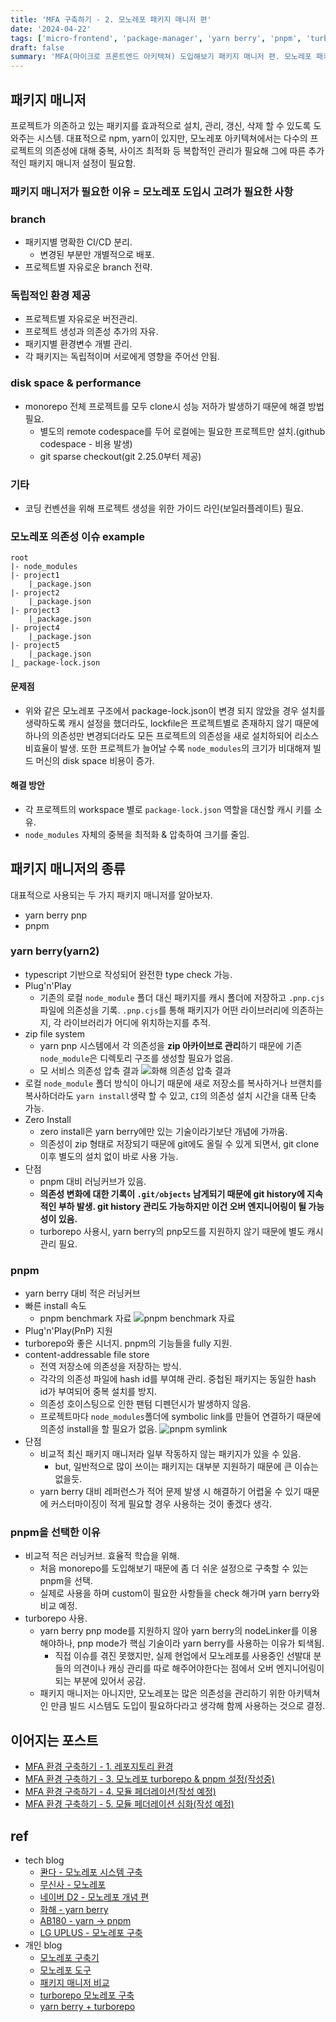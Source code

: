 ```yaml
---
title: 'MFA 구축하기 - 2. 모노레포 패키지 매니저 편'
date: '2024-04-22'
tags: ['micro-frontend', 'package-manager', 'yarn berry', 'pnpm', 'turborepo']
draft: false
summary: 'MFA(마이크로 프론트엔드 아키텍쳐) 도입해보기 패키지 매니저 편. 모노레포 패키지 매니저의 종류 알아보기 & 선택.'
---
```


## 패키지 매니저

프로젝트가 의존하고 있는 패키지를 효과적으로 설치, 관리, 갱신, 삭제 할 수 있도록 도와주는 시스템.
대표적으로 npm, yarn이 있지만, 모노레포 아키텍쳐에서는 다수의 프로젝트의 의존성에 대해 중복, 사이즈 최적화 등 복합적인 관리가 필요해 그에 따른 추가적인 패키지 매니저 설정이 필요함.

### 패키지 매니저가 필요한 이유 = 모노레포 도입시 고려가 필요한 사항

### branch

- 패키지별 명확한 CI/CD 분리.
  - 변경된 부분만 개별적으로 배포.
- 프로젝트별 자유로운 branch 전략.

### 독립적인 환경 제공

- 프로젝트별 자유로운 버전관리.
- 프로젝트 생성과 의존성 추가의 자유.
- 패키지별 환경변수 개별 관리.
- 각 패키지는 독립적이며 서로에게 영향을 주어선 안됨.

### disk space & performance

- monorepo 전체 프로젝트를 모두 clone시 성능 저하가 발생하기 때문에 해결 방법 필요.
  - 별도의 remote codespace를 두어 로컬에는 필요한 프로젝트만 설치.(github codespace - 비용 발생)
  - git sparse checkout(git 2.25.0부터 제공)

### 기타

- 코딩 컨벤션을 위해 프로젝트 생성을 위한 가이드 라인(보일러플레이트) 필요.

### 모노레포 의존성 이슈 example

```
root
|- node_modules
|- project1
	|_package.json
|- project2
	|_package.json
|- project3
	|_package.json
|- project4
	|_package.json
|- project5
	|_package.json
|_ package-lock.json
```

#### 문제점

- 위와 같은 모노레포 구조에서 package-lock.json이 변경 되지 않았을 경우 설치를 생략하도록 캐시 설정을 했더라도, lockfile은 프로젝트별로 존재하지 않기 때문에 하나의
  의존성만 변경되더라도 모든 프로젝트의 의존성을 새로 설치하되어 리소스 비효율이 발생. 또한 프로젝트가 늘어날 수록 `node_modules`의 크기가 비대해져 빌드 머신의 disk space 비용이 증가.

#### 해결 방안

- 각 프로젝트의 workspace 별로 `package-lock.json` 역할을 대신할 캐시 키를 소유.
- `node_modules` 자체의 중복을 최적화 & 압축하여 크기를 줄임.

## 패키지 매니저의 종류

대표적으로 사용되는 두 가지 패키지 매니저를 알아보자.

- yarn berry pnp
- pnpm

### yarn berry(yarn2)

- typescript 기반으로 작성되어 완전한 type check 가능.
- Plug'n'Play
  - 기존의 로컬 `node_module` 폴더 대신 패키지를 캐시 폴더에 저장하고 `.pnp.cjs`파일에 의존성을 기록. `.pnp.cjs`를 통해 패키지가 어떤 라이브러리에 의존하는지, 각 라이브러리가 어디에 위치하는지를 추적.
- zip file system
  - yarn pnp 시스템에서 각 의존성을 **zip 아카이브로 관리**하기 때문에 기존 `node_module`은 디렉토리 구조를 생성할 필요가 없음.
  - 모 서비스 의존성 압축 결과
    ![화해 의존성 압축 결과](/static/images/blog/mfa/package-manager/yarn-berry-zip.png)
- 로컬 `node_module` 폴더 방식이 아니기 때문에 새로 저장소를 복사하거나 브랜치를 복사하더라도 `yarn install`생략 할 수 있고, `CI`의 의존성 설치 시간을 대폭 단축 가능.
- Zero Install
  - zero install은 yarn berry에만 있는 기술이라기보단 개념에 가까움.
  - 의존성이 zip 형태로 저장되기 때문에 git에도 올릴 수 있게 되면서, git clone 이후 별도의 설치 없이 바로 사용 가능.
- 단점
  - pnpm 대비 러닝커브가 있음.
  - **의존성 변화에 대한 기록이 `.git/objects` 남게되기 때문에 git history에 지속적인 부하 발생. git history 관리도 가능하지만 이건 오버 엔지니어링이 될 가능성이 있음.**
  - turborepo 사용시, yarn berry의 pnp모드를 지원하지 않기 때문에 별도 캐시 관리 필요.

### pnpm

- yarn berry 대비 적은 러닝커브
- 빠른 install 속도
  - pnpm benchmark 자료
    ![pnpm benchmark 자료](/static/images/blog/mfa/package-manager/pnpm-benchmark.png)
- Plug'n'Play(PnP) 지원
- turborepo와 좋은 시너지. pnpm의 기능들을 fully 지원.
- content-addressable file store
  - 전역 저장소에 의존성을 저장하는 방식.
  - 각각의 의존성 파일에 hash id를 부여해 관리. 중첩된 패키지는 동일한 hash id가 부여되어 중복 설치를 방지.
  - 의존성 호이스팅으로 인한 팬텀 디펜던시가 발생하지 않음.
  - 프로젝트마다 `node_modules`폴더에 symbolic link를 만들어 연결하기 때문에 의존성 install을 할 필요가 없음.
    ![pnpm symlink](/static/images/blog/mfa/package-manager/pnpm-sym-link.png)
- 단점
  - 비교적 최신 패키지 매니저라 일부 작동하지 않는 패키지가 있을 수 있음.
    - but, 일반적으로 많이 쓰이는 패키지는 대부분 지원하기 때문에 큰 이슈는 없을듯.
  - yarn berry 대비 레퍼런스가 적어 문제 발생 시 해결하기 어렵울 수 있기 때문에 커스터마이징이 적게 필요할 경우 사용하는 것이 좋겠다 생각.

### pnpm을 선택한 이유

- 비교적 적은 러닝커브. 효율적 학습을 위해.
  - 처음 monorepo를 도입해보기 때문에 좀 더 쉬운 설정으로 구축할 수 있는 pnpm을 선택.
  - 실제로 사용을 하며 custom이 필요한 사항들을 check 해가며 yarn berry와 비교 예정.
- turborepo 사용.
  - yarn berry pnp mode를 지원하지 않아 yarn berry의 nodeLinker를 이용해야하나, pnp mode가 핵심 기술이라 yarn berry를 사용하는 이유가 퇴색됨.
    - 직접 이슈를 겪진 못했지만, 실제 현업에서 모노레포를 사용중인 선발대 분들의 의견이나 캐싱 관리를 따로 해주어야한다는 점에서 오버 엔지니어링이 되는 부분에 있어서 공감.
  - 패키지 매니저는 아니지만, 모노레포는 많은 의존성을 관리하기 위한 아키텍쳐인 만큼 빌드 시스템도 도입이 필요하다라고 생각해 함께 사용하는 것으로 결정.

## 이어지는 포스트

- [MFA 환경 구축하기 - 1. 레포지토리 환경]('https://huun-devlog.vercel.app/blog/mfa/mfa-repository')
- [MFA 환경 구축하기 - 3. 모노레포 turborepo & pnpm 설정(작성중)]('https://huun-devlog.vercel.app/blog/mfa/mfa-repository')
- [MFA 환경 구축하기 - 4. 모듈 페더레이션(작성 예정)]('https://huun-devlog.vercel.app/blog/mfa/mfa-repository')
- [MFA 환경 구축하기 - 5. 모듈 페더레이션 심화(작성 예정)]('https://huun-devlog.vercel.app/blog/mfa/mfa-repository')

## ref

- tech blog
  - [콴다 - 모노레포 시스템 구축](https://blog.mathpresso.com/%ED%8C%80%EC%9B%8C%ED%81%AC-%ED%96%A5%EC%83%81%EC%9D%84-%EC%9C%84%ED%95%9C-%EB%AA%A8%EB%85%B8%EB%A0%88%ED%8F%AC-monorepo-%EC%8B%9C%EC%8A%A4%ED%85%9C-%EA%B5%AC%EC%B6%95-3ae1b0112f1b)
  - [무신사 - 모노레포](https://medium.com/musinsa-tech/journey-of-a-frontend-monorepo-8f5480b80661)
  - [네이버 D2 - 모노레포 개념 편](https://d2.naver.com/helloworld/0923884)
  - [화해 - yarn berry](https://blog.hwahae.co.kr/all/tech/11962)
  - [AB180 - yarn -> pnpm](https://engineering.ab180.co/stories/yarn-to-pnpm)
  - [LG UPLUS - 모노레포 구축](https://medium.com/uplusdevu/turborepo-yarn-berry%EB%A5%BC-%EC%9D%B4%EC%9A%A9%ED%95%9C-monorepo-%EA%B5%AC%EC%B6%95-%EB%B0%A9%EB%B2%95-e09d58da9fdf)
- 개인 blog
  - [모노레포 구축기](https://medium.com/uplusdevu/turborepo-yarn-berry%EB%A5%BC-%EC%9D%B4%EC%9A%A9%ED%95%9C-monorepo-%EA%B5%AC%EC%B6%95-%EB%B0%A9%EB%B2%95-e09d58da9fdf)
  - [모노레포 도구](https://velog.io/@jodheeee/%EB%AA%A8%EB%85%B8%EB%A0%88%ED%8F%AC-%EB%8F%84%EC%9E%85%EA%B8%B02-%EB%8F%84%EA%B5%AC-%EC%84%A0%ED%83%9D-%EB%B0%8F-%EA%B8%B0%EC%B4%88-%EC%85%8B%ED%8C%85yarn-berry)
  - [패키지 매니저 비교](https://4sii.tistory.com/622)
  - [turborepo 모노레포 구축](https://dev-scratch.tistory.com/161)
  - [yarn berry + turborepo](https://enjoydev.life/blog/frontend/8-monorepo)
